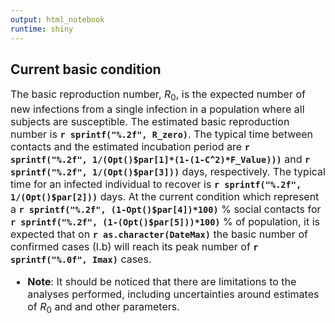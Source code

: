 ---
output: html_notebook
runtime: shiny
---

## Current basic condition
<font size="3">
The basic reproduction number, $R_0$, is the expected number of new infections from a single infection in a population where all subjects are susceptible. The estimated basic reproduction number is **`r sprintf("%.2f", R_zero)`**. The typical time between contacts and the estimated incubation period are **`r sprintf("%.2f", 1/(Opt()$par[1]*(1-(1-C^2)*F_Value)))`** and **`r sprintf("%.2f", 1/(Opt()$par[3]))`** days, respectively. The typical time for an infected individual to recover is **`r sprintf("%.2f", 1/(Opt()$par[2]))`** days. At the current condition which represent a **`r sprintf("%.2f", (1-Opt()$par[4])*100)`** % social contacts for **`r sprintf("%.2f", (1-(Opt()$par[5]))*100)`** % of population, it is expected that on **`r as.character(DateMax)`** the basic number of confirmed cases (I.b) will reach its peak number of **`r sprintf("%.0f", Imax)`** cases.

* **Note**: It should be noticed that there are limitations to the analyses performed, including uncertainties around estimates of $R_0$ and and other parameters.


<font>




